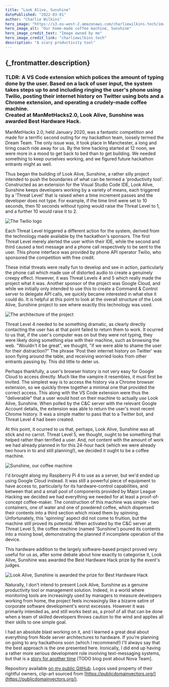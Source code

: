 ```yaml
---
title: "Look Alive, Sunshine"
datePublished: "2022-03-01"
author: "Charlie Wilkins"
hero_image: "https://s3.eu-west-2.amazonaws.com/charliewilkins.tech/images/portfolio/look-alive-sunshine/sunshine.png"
hero_image_alt: "Our home-made coffee machine, Sunshine"
hero_image_credit_text: "Image owned by me"
hero_image_credit_link: "charliewilkins.tech"
description: "A scary productivity tool"
---
```


<h2>{_frontmatter.description}</h2>

<h3>
TLDR: A VS Code extension which polices the amount of typing done by the user.
Based on a lack of user input, the system takes steps up to and including
ringing the user's phone using Twilio, posting their internet history on Twitter
using bots and a Chrome extension, and operating a crudely-made coffee machine.
<br />Created at ManMetHacks2.0, Look Alive, Sunshine was awarded Best Hardware Hack.
</h3>

ManMetHacks 2.0, held January 2020, was a fantastic competition and made for a
terrific second outing for my hackathon team, loosely termed the Dream Team.
The only issue was, it took place in Manchester, a long and tiring coach ride
away for us. By the time hacking started at 12 noon, we were more in a mood to
get back to bed than to get building. We needed something to keep ourselves
working, and we figured future hackathon entrants might as well.

Thus began the building of Look Alive, Sunshine, a rather silly project intended
to push the boundaries of what can be termed a 'productivity tool'. Constructed
as an extension for the Visual Studio Code IDE, Look Alive, Sunshine keeps
developers working by a variety of means, each triggered by a 'Threat Level'
that is raised when a time increment passes and the developer does not type.
For example, if the time limit were set to 10 seconds, then 10 seconds without
typing would raise the Threat Level to 1, and a further 10 would raise it to 2.

<img
src="https://s3.eu-west-2.amazonaws.com/charliewilkins.tech/images/portfolio/portfolio/look-alive-sunshine/twilio.png"
alt="The Twilio logo" 
style="width:100%, max-width:480px"
/>

Each Threat Level triggered a different action for the system, derived from the
technology made available by the hackathon's sponsors. The first Threat Level
merely alerted the user within their IDE, while the second and third caused
a text message and a phone call respectively to be sent to the user. This phone
interface was provided by phone API operator Twilio, who sponsored the
competition with free credit.

These initial threats were really fun to develop and see in action, particularly
the phone call which made use of distorted audio to create a genuinely creepy
effect. However, it was Threat Levels 4 and 5 which really made the
project what it was. Another sponsor of the project was Google Cloud, and while
we initially only intended to use this to create a Command & Control server to
delegate API calls, we quickly became interested in what else it could do.
It is helpful at this point to look at the overall structure of the Look Alive,
Sunshine project to see where exactly this technology was used.

<img
src="https://s3.eu-west-2.amazonaws.com/charliewilkins.tech/images/portfolio/portfolio/look-alive-sunshine/architecture.png"
alt="The architecture of the project" 
style="width:100%, max-width:480px"
/>

Threat Level 4 needed to be something dramatic, as clearly directly contacting
the user has at that point failed to return them to work. It ocurred to us that,
if the user's computer was on but they were not typing, they were likely doing
something else with their machine, such as browsing the web. "Wouldn't it be
great", we thought, "if we were able to shame the user for their distraction?"
The phrase 'Post their internet history on Twitter' was soon flying around the
table, and receiving worried looks from other entrants passing by. This did
little to deter us.

Perhaps thankfully, a user's browser history is not very easy for Google Cloud
to access directly. Much like the vampire it resembles, it must first be invited. The simplest
way is to access the history via a Chrome browser extension, so we quickly threw
together a minimal one that provided the correct access. This along with the
VS Code extension were thus the "deliverable" that a user would host on their
machine to actually *use* Look Alive, Sunshine. When polled by the C&C server
with the relevant Google Account details, the extension was able to return the
user's most recent Chrome history. It was a simple matter to pass that to a
Twitter bot, and Threat Level 4 had been created.

At this point, it ocurred to us that, perhaps, Look Alive, Sunshine was all
stick and no carrot. Threat Level 5, we thought, ought to be something that
helped rather than terrified a user. And, not content with the amount of work
we had already planned in for this 24-hour hack (which we were already two
hours in to and still planning!), we decided it ought to be a coffee machine.

<img
src="https://s3.eu-west-2.amazonaws.com/charliewilkins.tech/images/portfolio/portfolio/look-alive-sunshine/sunshine.png"
alt="Sunshine, our coffee machine"
style="width:100%, max-width:480px"
/>

I'd brought along my Raspberry Pi 4 to use as a server, but we'd ended up using
Google Cloud instead. It was still a powerful piece of equipment to have access
to, particularly for its hardware-control capabilities, and between that and a
small pool of components provided by Major League Hacking we decided we had
everything we needed for at least a proof-of-concept coffee-maker. The
construction of this machine was simple - two containers, one of water and one
of powdered coffee, which dispensed their contents into a third section which
mixed them by spinning. Unfortunately, this 'spinning' aspect did not come to
fruition, but the machine still proved its potential. When activated by the
C&C server at Threat Level 5, the coffee machine (named 'Sunshine') poured its
contents into a mixing bowl, demonstrating the planned if incomplete operation
of the device.

This hardware addition to the largely software-based project proved very useful
for us as, after some debate about how exactly to categorise it, Look Alive, Sunshine
was awarded the Best Hardware Hack prize by the event's judges. 

<img
src="https://s3.eu-west-2.amazonaws.com/charliewilkins.tech/images/portfolio/portfolio/look-alive-sunshine/prize.png"
alt="Look Alive, Sunshine is awarded the prize for Best Hardware Hack"
style="width:100%, max-width:480px"
/>

Naturally, I don't intend to present Look Alive, Sunshine as a genuine
productivity tool or management solution. Indeed, in a world where monitoring
tools are increasingly used by managers to measure developers working from home,
the project feels increasingly like a bizarre satire of corporate software development's worst excesses.
However it was primarily intended as, and still works best as, a proof of all
that can be done when a team of skilled developers throws caution to the wind
and applies all their skills to one simple goal.

I had an absolute blast working on it, and I learned a great deal about everything
from Node server architectures to hardware. If you're planning on going to any
hackathons soon (which I recommend!) I'll always say that the best approach is
the one presented here. Ironically, I did end up having a rather more serious
development role involving text-messaging systems, but that is a
[story for another time]() [TODO blog post about Nova Team].

Repository available [on my public GitHub](https://github.com/BackstreetCultist/ManMetHacks2.0Project).
Logos used property of their rightful owners, clip-art sourced from [https://publicdomainvectors.org/](https://publicdomainvectors.org/).
